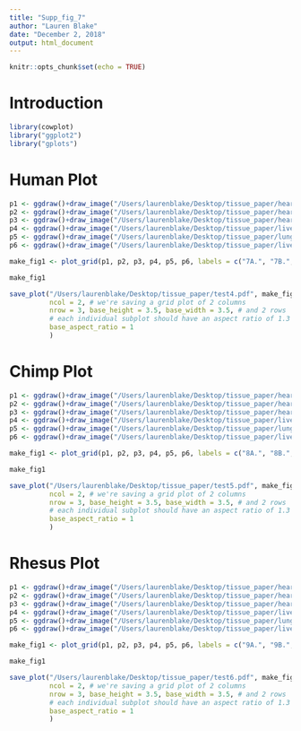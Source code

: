 ```yaml
---
title: "Supp_fig_7"
author: "Lauren Blake"
date: "December 2, 2018"
output: html_document
---
```


```r
knitr::opts_chunk$set(echo = TRUE)
```

# Introduction
```r
library(cowplot)
library("ggplot2")
library("gplots")
```

# Human Plot

```r
p1 <- ggdraw()+draw_image("/Users/laurenblake/Desktop/tissue_paper/heart_kidney_humans.pdf")
p2 <- ggdraw()+draw_image("/Users/laurenblake/Desktop/tissue_paper/heart_liver_humans.pdf")
p3 <- ggdraw()+draw_image("/Users/laurenblake/Desktop/tissue_paper/heart_lung_humans.pdf")
p4 <- ggdraw()+draw_image("/Users/laurenblake/Desktop/tissue_paper/liver_kidney_humans.pdf")
p5 <- ggdraw()+draw_image("/Users/laurenblake/Desktop/tissue_paper/lung_kidney_humans.pdf")
p6 <- ggdraw()+draw_image("/Users/laurenblake/Desktop/tissue_paper/liver_lung_humans.pdf")

make_fig1 <- plot_grid(p1, p2, p3, p4, p5, p6, labels = c("7A.", "7B.", "7C.", "7D.", "7E.", "7F."), ncol = 2)

make_fig1

save_plot("/Users/laurenblake/Desktop/tissue_paper/test4.pdf", make_fig1,
          ncol = 2, # we're saving a grid plot of 2 columns
          nrow = 3, base_height = 3.5, base_width = 3.5, # and 2 rows
          # each individual subplot should have an aspect ratio of 1.3
          base_aspect_ratio = 1
          )

```

# Chimp Plot

```r
p1 <- ggdraw()+draw_image("/Users/laurenblake/Desktop/tissue_paper/heart_kidney_chimps.pdf")
p2 <- ggdraw()+draw_image("/Users/laurenblake/Desktop/tissue_paper/heart_liver_chimps.pdf")
p3 <- ggdraw()+draw_image("/Users/laurenblake/Desktop/tissue_paper/heart_lung_chimps.pdf")
p4 <- ggdraw()+draw_image("/Users/laurenblake/Desktop/tissue_paper/liver_kidney_chimps.pdf")
p5 <- ggdraw()+draw_image("/Users/laurenblake/Desktop/tissue_paper/lung_kidney_chimps.pdf")
p6 <- ggdraw()+draw_image("/Users/laurenblake/Desktop/tissue_paper/liver_lung_chimps.pdf")

make_fig1 <- plot_grid(p1, p2, p3, p4, p5, p6, labels = c("8A.", "8B.", "8C.", "8D.", "8E.", "8F."), ncol = 2)

make_fig1

save_plot("/Users/laurenblake/Desktop/tissue_paper/test5.pdf", make_fig1,
          ncol = 2, # we're saving a grid plot of 2 columns
          nrow = 3, base_height = 3.5, base_width = 3.5, # and 2 rows
          # each individual subplot should have an aspect ratio of 1.3
          base_aspect_ratio = 1
          )

```

# Rhesus Plot

```r
p1 <- ggdraw()+draw_image("/Users/laurenblake/Desktop/tissue_paper/heart_kidney_rhesus.pdf")
p2 <- ggdraw()+draw_image("/Users/laurenblake/Desktop/tissue_paper/heart_liver_rhesus.pdf")
p3 <- ggdraw()+draw_image("/Users/laurenblake/Desktop/tissue_paper/heart_lung_rhesus_median.pdf")
p4 <- ggdraw()+draw_image("/Users/laurenblake/Desktop/tissue_paper/liver_kidney_rhesus.pdf")
p5 <- ggdraw()+draw_image("/Users/laurenblake/Desktop/tissue_paper/lung_kidney_rhesus.pdf")
p6 <- ggdraw()+draw_image("/Users/laurenblake/Desktop/tissue_paper/liver_lung_rhesus.pdf")

make_fig1 <- plot_grid(p1, p2, p3, p4, p5, p6, labels = c("9A.", "9B.", "9C.", "9D.", "9E.", "9F."), ncol = 2)

make_fig1

save_plot("/Users/laurenblake/Desktop/tissue_paper/test6.pdf", make_fig1,
          ncol = 2, # we're saving a grid plot of 2 columns
          nrow = 3, base_height = 3.5, base_width = 3.5, # and 2 rows
          # each individual subplot should have an aspect ratio of 1.3
          base_aspect_ratio = 1
          )

```